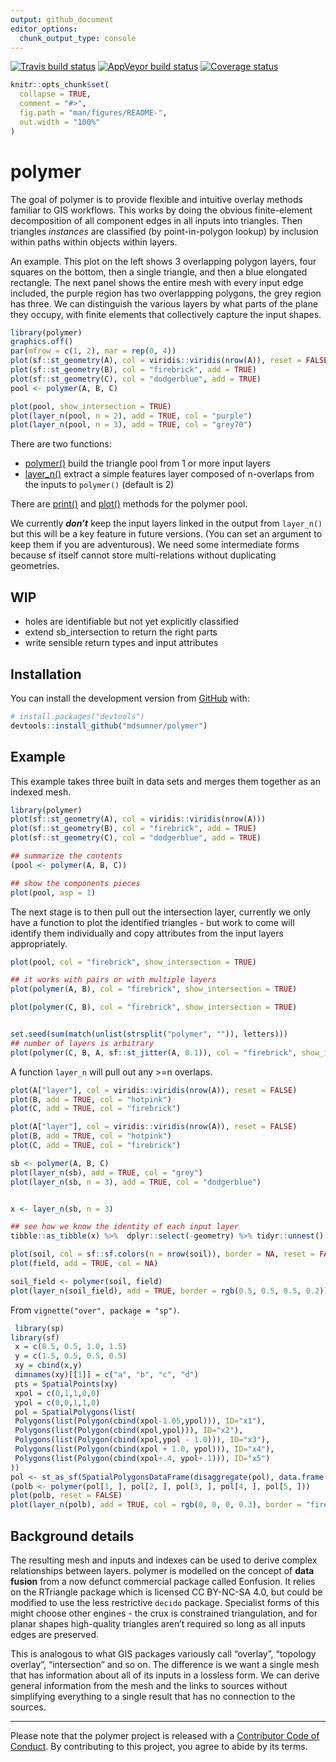```yaml
---
output: github_document
editor_options: 
  chunk_output_type: console
---
```


<!-- README.md is generated from README.Rmd. Please edit that file -->

[![Travis build status](https://travis-ci.org/mdsumner/polymer.svg?branch=master)](https://travis-ci.org/mdsumner/polymer) [![AppVeyor build status](https://ci.appveyor.com/api/projects/status/github/mdsumner/polymer?branch=master&svg=true)](https://ci.appveyor.com/project/mdsumner/polymer) [![Coverage status](https://codecov.io/gh/mdsumner/polymer/branch/master/graph/badge.svg)](https://codecov.io/github/mdsumner/polymer?branch=master)


```r
knitr::opts_chunk$set(
  collapse = TRUE,
  comment = "#>",
  fig.path = "man/figures/README-",
  out.width = "100%"
)
```

# polymer

The goal of polymer is to provide flexible and intuitive overlay methods
familiar to GIS workflows. This works by doing the obvious finite-element
decomposition of all component edges in all inputs into triangles. Then
triangles *instances* are classified (by point-in-polygon lookup) by inclusion
within paths within objects within layers.

An example. This plot on the left shows 3 overlapping polygon layers, four squares on the bottom, then a single triangle, and then a blue elongated rectangle. The next panel
shows the entire mesh with every input edge included, the purple region has two overlappping polygons, the grey region has three. We can distinguish the various layers by what parts of the plane they occupy, with finite elements that collectively capture the input shapes. 

```r
library(polymer)
graphics.off()
par(mfrow = c(1, 2), mar = rep(0, 4))
plot(sf::st_geometry(A), col = viridis::viridis(nrow(A)), reset = FALSE)
plot(sf::st_geometry(B), col = "firebrick", add = TRUE)
plot(sf::st_geometry(C), col = "dodgerblue", add = TRUE)
pool <- polymer(A, B, C)

plot(pool, show_intersection = TRUE)
plot(layer_n(pool, n = 2), add = TRUE, col = "purple")
plot(layer_n(pool, n = 3), add = TRUE, col = "grey70")
```


There are two functions: 

* [polymer()]() build the triangle pool from 1 or more input layers
* [layer_n()]() extract a simple features layer composed of n-overlaps from the inputs to `polymer()` (default is 2)

There are [print()]() and [plot()]() methods for the polymer pool. 

We currently ***don't*** keep the input layers linked in the output from `layer_n()` but this will be a key feature in future versions. (You can set an argument to keep them if you are adventurous). We need some intermediate forms because sf itself cannot store multi-relations without duplicating geometries.  

## WIP

* holes are identifiable but not yet explicitly classified
* extend sb_intersection to return the right parts
* write sensible return types and input attributes



## Installation

You can install the development version from [GitHub](https://github.com/) with:

``` r
# install.packages("devtools")
devtools::install_github("mdsumner/polymer")
```

## Example

This example takes three built in data sets and merges them together as an indexed mesh. 

```r
library(polymer)
plot(sf::st_geometry(A), col = viridis::viridis(nrow(A)))
plot(sf::st_geometry(B), col = "firebrick", add = TRUE)
plot(sf::st_geometry(C), col = "dodgerblue", add = TRUE)

## summarize the contents
(pool <- polymer(A, B, C))

## show the components pieces
plot(pool, asp = 1)
```

The next stage is to then pull out the intersection layer, currently we only have a function
to plot the identified triangles - but work to come will identify them individually and copy attributes from the input layers appropriately. 

```r
plot(pool, col = "firebrick", show_intersection = TRUE)

## it works with pairs or with multiple layers
plot(polymer(A, B), col = "firebrick", show_intersection = TRUE)

plot(polymer(C, B), col = "firebrick", show_intersection = TRUE)


set.seed(sum(match(unlist(strsplit("polymer", "")), letters)))
## number of layers is arbitrary
plot(polymer(C, B, A, sf::st_jitter(A, 0.1)), col = "firebrick", show_intersection = TRUE)


```


A function `layer_n` will pull out any >=n overlaps. 

```r

plot(A["layer"], col = viridis::viridis(nrow(A)), reset = FALSE)
plot(B, add = TRUE, col = "hotpink")
plot(C, add = TRUE, col = "firebrick")
```
```r
plot(A["layer"], col = viridis::viridis(nrow(A)), reset = FALSE)
plot(B, add = TRUE, col = "hotpink")
plot(C, add = TRUE, col = "firebrick")

sb <- polymer(A, B, C)
plot(layer_n(sb), add = TRUE, col = "grey")
plot(layer_n(sb, n = 3), add = TRUE, col = "dodgerblue")


x <- layer_n(sb, n = 3)

## see how we know the identity of each input layer
tibble::as_tibble(x) %>%  dplyr::select(-geometry) %>% tidyr::unnest()
```

```r
plot(soil, col = sf::sf.colors(n = nrow(soil)), border = NA, reset = FALSE)
plot(field, add = TRUE, col = NA)

soil_field <- polymer(soil, field)
plot(layer_n(soil_field), add = TRUE, border = rgb(0.5, 0.5, 0.5, 0.2))
```


From `vignette("over", package = "sp")`. 

```r
 library(sp)
library(sf)
 x = c(0.5, 0.5, 1.0, 1.5)
 y = c(1.5, 0.5, 0.5, 0.5)
 xy = cbind(x,y)
 dimnames(xy)[[1]] = c("a", "b", "c", "d")
 pts = SpatialPoints(xy)
 xpol = c(0,1,1,0,0)
 ypol = c(0,0,1,1,0)
 pol = SpatialPolygons(list(
 Polygons(list(Polygon(cbind(xpol-1.05,ypol))), ID="x1"),
 Polygons(list(Polygon(cbind(xpol,ypol))), ID="x2"),
 Polygons(list(Polygon(cbind(xpol,ypol - 1.0))), ID="x3"),
 Polygons(list(Polygon(cbind(xpol + 1.0, ypol))), ID="x4"),
 Polygons(list(Polygon(cbind(xpol+.4, ypol+.1))), ID="x5")
))
pol <- st_as_sf(SpatialPolygonsDataFrame(disaggregate(pol), data.frame(a = 1:5)))
(polb <- polymer(pol[1, ], pol[2, ], pol[3, ], pol[4, ], pol[5, ]))
plot(polb, reset = FALSE)
plot(layer_n(polb), add = TRUE, col = rgb(0, 0, 0, 0.3), border = "firebrick", lwd = 2)
```

## Background details 

The resulting mesh and inputs and indexes can be used to derive complex
relationships between layers. polymer is modelled on the concept of **data
fusion** from a now defunct commercial package called Eonfusion. It relies on
the RTriangle package which is licensed CC BY-NC-SA 4.0, but could be modified
to use the less restrictive `decido` package. Specialist forms of this might
choose other engines - the crux is constrained triangulation, and for planar shapes high-quality triangles aren't required so long as all inputs edges are preserved. 

This is analogous to what GIS packages variously call "overlay", "topology
overlay", "intersection" and so on. The difference is we want a single mesh that
has information about all of its inputs in a lossless form. We can derive
general information from the mesh and the links to sources without simplifying
everything to a single result that has no connection to the sources.


---

Please note that the polymer project is released with a [Contributor Code of Conduct](https://contributor-covenant.org/version/1/0/0/CODE_OF_CONDUCT.html). By contributing to this project, you agree to abide by its terms.
